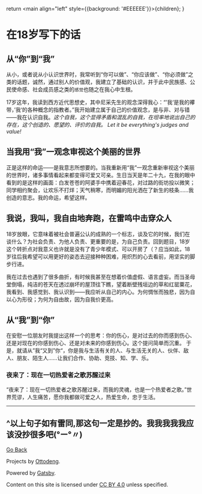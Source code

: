   return <main align="left" style={{background: '#EEEEEE'}}>{children}</main>;
}


<title>诗酒年华、翠竹烟霞</title>

# 在18岁写下的话

## 从“你”到“我”
从小，或者说从小认识世界时，我常听到“你可以做”、“你应该做”、“你必须做”之类的话题，诚然，通过别人的价值观，我建立了基础的认识，并于此中民族感、公民使命感、社会成员感之类的`感觉`也随之在我心中生根。

17岁这年，我读到西方近代思想史，其中尼采先生的观念深得我心：“’我‘是我的襻带，’我‘的各种概念的指教者。”我开始建立属于自己的价值观念，是与非、对与错——我在认识自我。*这个自我，这个显得矛盾和混乱的自我，在坦率地说出自己的存在，这个创造的、愿望的、评价的自我。 Let it be everything's judges and value!*


## 当我用“我”一观念审视这个美丽的世界
正是这样的命运——是我意志所想要的。当我重新用“我”一观念重新审视这个美丽的世界时，诸多事情看起来都变得可爱又可亲。生日当天是年二十九，在我的眼中看到的是这样的画面：白发苍苍的阿婆手中携着迎春花，对过路的街坊投以微笑；同学相约聚会，让欢乐不打烊；天气稍寒，而明媚的阳光洒在了新生的枝条……我创造的意志。我的命运，希望这样。

## 我说，我叫，我自由地奔跑，在雷鸣中击穿众人
18岁放眼，它意味着被社会普遍公认的成熟的一个标志，谈及它的时候，我们在谈什么？为社会负责、为他人负责、更重要的是，为自己负责。回到题目，18岁这个转折点对我意义也许就是没有了青少年模式、可以开房了（？应当如此，18岁往后我希望可以用更好的姿态去迎接种种困难，用炽烈的心去看前，用坚实的脚步行进。


我在过去也遇到了很多曲折，有时候我甚至在想着价值虚假、语言虚妄。而当圣母堂倒塌，纯洁的苍天在透过崩坏的屋顶往下瞧，望着断壁残垣边的草和红罂粟花，我看到、我感觉到、我认识到——我应听从自己的内心。为何惆怅而独悲，因为自以心为形役；为何为自由故，因为自我价更高。


## 从“我”到“你”
在安慰一位朋友时我提出这样一个的思考：你的伤心，是对过去的你而感到伤心、还是对现在的你感到伤心、还是对未来的你感到伤心。这个提问简单而沉重。
于是，就请从”我“又到”你“，你是我与生活有关的人、与生活无关的人、伙伴、敌人、朋友、陌生人……让我们合作、协助、竞技、知、学、乐。

### 夜来了：现在一切热爱者之歌苏醒过来
“夜来了：现在一切热爱者之歌苏醒过来，而我的灵魂，也是一个热爱者之歌。”世界荒谬，人生痛苦，愿你我都做可爱之人，热爱生命，忠于生活。

------
^以上句子如有雷同,那这句一定是抄的。我我我我我应该没抄很多吧(°ー°〃)
------

[Go Back](../)

Projects by [Ottodeng](https://ottoqwq.me).

Powered by [Gatsby](https://www.gatsbyjs.com).

Content on this site is licensed under [CC BY 4.0](https://creativecommons.org/licenses/by/4.0/)  unless specified.
